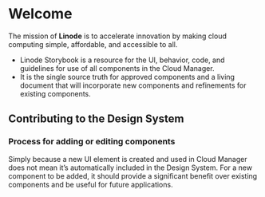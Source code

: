 
<Meta title="Intro/Welcome" />

# Welcome

The mission of **Linode** is to accelerate innovation by making cloud computing simple, affordable, and accessible to all.

- Linode Storybook is a resource for the UI, behavior, code, and guidelines for use of all components in the Cloud Manager.
- It is the single source truth for approved components and a living document that will incorporate new components and refinements for existing components.

## Contributing to the Design System

### Process for adding or editing components

Simply because a new UI element is created and used in Cloud Manager does not mean it’s automatically included in the Design System. For a new component to be added, it should provide a significant benefit over existing components and be useful for future applications.
